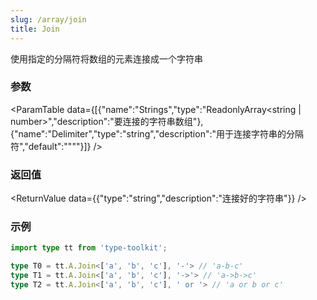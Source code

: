 ```yaml
---
slug: /array/join
title: Join
---
```



使用指定的分隔符将数组的元素连接成一个字符串

### 参数
<ParamTable data={[{"name":"Strings","type":"ReadonlyArray<string | number>","description":"要连接的字符串数组"},{"name":"Delimiter","type":"string","description":"用于连接字符串的分隔符","default":"\"\""}]} />

### 返回值
<ReturnValue data={{"type":"string","description":"连接好的字符串"}} />

### 示例

```ts
import type tt from 'type-toolkit';

type T0 = tt.A.Join<['a', 'b', 'c'], '-'> // 'a-b-c' 
type T1 = tt.A.Join<['a', 'b', 'c'], '->'> // 'a->b->c'
type T2 = tt.A.Join<['a', 'b', 'c'], ' or '> // 'a or b or c'
```
